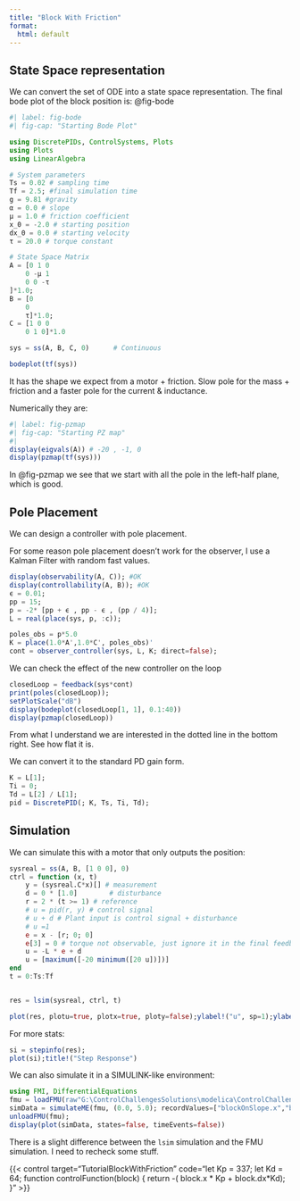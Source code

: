 ```yaml
---
title: "Block With Friction"
format: 
  html: default
---
```


## State Space representation

We can convert the set of ODE into a state space representation. The final bode plot of the block position is: @fig-bode

```julia
#| label: fig-bode
#| fig-cap: "Starting Bode Plot"

using DiscretePIDs, ControlSystems, Plots
using Plots
using LinearAlgebra

# System parameters
Ts = 0.02 # sampling time
Tf = 2.5; #final simulation time
g = 9.81 #gravity
α = 0.0 # slope
μ = 1.0 # friction coefficient
x_0 = -2.0 # starting position
dx_0 = 0.0 # starting velocity
τ = 20.0 # torque constant 

# State Space Matrix
A = [0 1 0
    0 -μ 1
    0 0 -τ
]*1.0;
B = [0
    0
    τ]*1.0;
C = [1 0 0
    0 1 0]*1.0

sys = ss(A, B, C, 0)      # Continuous

bodeplot(tf(sys))
```

It has the shape we expect from a motor + friction. Slow pole for the mass + friction and a faster pole for the current & inductance.

Numerically they are:

```julia
#| label: fig-pzmap
#| fig-cap: "Starting PZ map"
#| 
display(eigvals(A)) # -20 , -1, 0  
display(pzmap(tf(sys)))
```

In @fig-pzmap we see that we start with all the pole in the left-half plane, which is good.

## Pole Placement

We can design a controller with pole placement.

For some reason pole placement doesn't work for the observer, I use a Kalman Filter with random fast values.

```julia
display(observability(A, C)); #OK
display(controllability(A, B)); #OK
ϵ = 0.01;
pp = 15;
p = -2* [pp + ϵ , pp - ϵ , (pp / 4)];
L = real(place(sys, p, :c));

poles_obs = p*5.0
K = place(1.0*A',1.0*C', poles_obs)'
cont = observer_controller(sys, L, K; direct=false);
```

We can check the effect of the new controller on the loop

```julia
closedLoop = feedback(sys*cont)
print(poles(closedLoop));
setPlotScale("dB")
display(bodeplot(closedLoop[1, 1], 0.1:40))
display(pzmap(closedLoop))
```

From what I understand we are interested in the dotted line in the bottom right. See how flat it is.

We can convert it to the standard PD gain form.

```julia
K = L[1];
Ti = 0;
Td = L[2] / L[1];
pid = DiscretePID(; K, Ts, Ti, Td);
```

## Simulation

We can simulate this with a motor that only outputs the position:

```julia
sysreal = ss(A, B, [1 0 0], 0)
ctrl = function (x, t)
    y = (sysreal.C*x)[] # measurement
    d = 0 * [1.0]        # disturbance
    r = 2 * (t >= 1) # reference
    # u = pid(r, y) # control signal
    # u + d # Plant input is control signal + disturbance
    # u =1
    e = x - [r; 0; 0]
    e[3] = 0 # torque not observable, just ignore it in the final feedback
    u = -L * e + d
    u = [maximum([-20 minimum([20 u])])]
end
t = 0:Ts:Tf


res = lsim(sysreal, ctrl, t)

plot(res, plotu=true, plotx=true, ploty=false);ylabel!("u", sp=1);ylabel!("x", sp=2);ylabel!("v", sp=3);ylabel!("T", sp=4)
```

For more stats:

```julia
si = stepinfo(res);
plot(si);title!("Step Response")
```

We can also simulate it in a SIMULINK-like environment:

```julia
using FMI, DifferentialEquations
fmu = loadFMU(raw"G:\ControlChallengesSolutions\modelica\ControlChallenges\ControlChallenges.BlockOnSlope_Challenges.Examples.WithFriction.fmu");
simData = simulateME(fmu, (0.0, 5.0); recordValues=["blockOnSlope.x","blockOnSlope.xd","blockOnSlope.usat"]);
unloadFMU(fmu);
display(plot(simData, states=false, timeEvents=false))
```

There is a slight difference between the `lsim` simulation and the FMU simulation. I need to recheck some stuff.

{{< control target="TutorialBlockWithFriction" code="let Kp = 337;
let Kd = 64;
function controlFunction(block)
{
  return -( block.x * Kp + block.dx*Kd);
}" >}}
